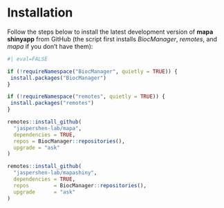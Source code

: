 # Installation

Follow the steps below to install the latest development version of **mapa shinyapp** from GitHub (the script first installs *BiocManager*, *remotes*, and *mapa* if you don’t have them):

```r
#| eval=FALSE

if (!requireNamespace("BiocManager", quietly = TRUE)) {
 install.packages("BiocManager") 
}

if (!requireNamespace("remotes", quietly = TRUE)) {
 install.packages("remotes") 
}

remotes::install_github(
  "jaspershen-lab/mapa",
  dependencies = TRUE,
  repos = BiocManager::repositories(),
  upgrade = "ask"
)

remotes::install_github(
  "jaspershen-lab/mapashiny",
  dependencies = TRUE,
  repos        = BiocManager::repositories(),
  upgrade      = "ask"
)
```
